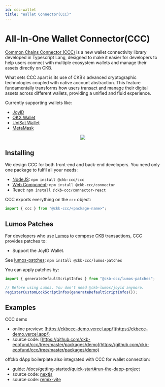 ```yaml
---
id: ccc-wallet
title: "Wallet Connector(CCC)"
---
```


# All-In-One Wallet Connector(CCC)

[Common Chains Connector (CCC)](https://github.com/ckb-ecofund/ccc) is a new wallet connectivity library developed in Typescript Lang, designed to make it easier for developers to help users connect with multiple ecosystem wallets and manage their assets directly on CKB.

What sets CCC apart is its use of CKB’s advanced cryptographic technologies coupled with native account abstraction. This feature fundamentally transforms how users transact and manage their digital assets across different wallets, providing a unified and fluid experience.

Currently supporting wallets like:

- [JoyID](https://joy.id/)
- [OKX Wallet](https://www.okx.com/web3)
- [UniSat Wallet](https://link3.to/unisat)
- [MetaMask](https://metamask.io/)

<p align="center">
  <a href="https://ckbccc-demo.vercel.app/">
    <img src="/img/wallet/ccc-preview.png" />
  </a>
</p>

## Installing

We design CCC for both front-end and back-end developers. You need only one package to fulfil all your needs:

- [NodeJS](https://www.npmjs.com/package/@ckb-ccc/ccc): `npm install @ckb-ccc/ccc`
- [Web Component](https://www.npmjs.com/package/@ckb-ccc/connector): `npm install @ckb-ccc/connector`
- [React](https://www.npmjs.com/package/@ckb-ccc/connector-react): `npm install @ckb-ccc/connector-react`

CCC exports everything on the `ccc` object:

```typescript
import { ccc } from "@ckb-ccc/<package-name>";
```

## Lumos Patches

For developers who use [Lumos](https://github.com/ckb-js/lumos) to compose CKB transactions, CCC provides patches to:

- Support the JoyID Wallet.

See [lumos-patches](https://www.npmjs.com/package/@ckb-ccc/lumos-patches): `npm install @ckb-ccc/lumos-patches`

You can apply patches by:

```typescript
import { generateDefaultScriptInfos } from "@ckb-ccc/lumos-patches";

// Before using Lumos. You don't need @ckb-lumos/joyid anymore.
registerCustomLockScriptInfos(generateDefaultScriptInfos());
```

## Examples

CCC demo

- online preview: [https://ckbccc-demo.vercel.app/](https://ckbccc-demo.vercel.app/)
- source code: [https://github.com/ckb-ecofund/ccc/tree/master/packages/demo](https://github.com/ckb-ecofund/ccc/tree/master/packages/demo)

offckb dApp boilerplate also integrated with CCC for wallet connection:

- guide: [/docs/getting-started/quick-start#run-the-dapp-project](/docs/getting-started/quick-start#run-the-dapp-project)
- source code: [nextjs](https://github.com/ckb-ecofund/offckb/tree/master/templates/next-js-template/frontend)
- source code: [remix-vite](https://github.com/ckb-ecofund/offckb/tree/master/templates/remix-vite-template/frontend)

